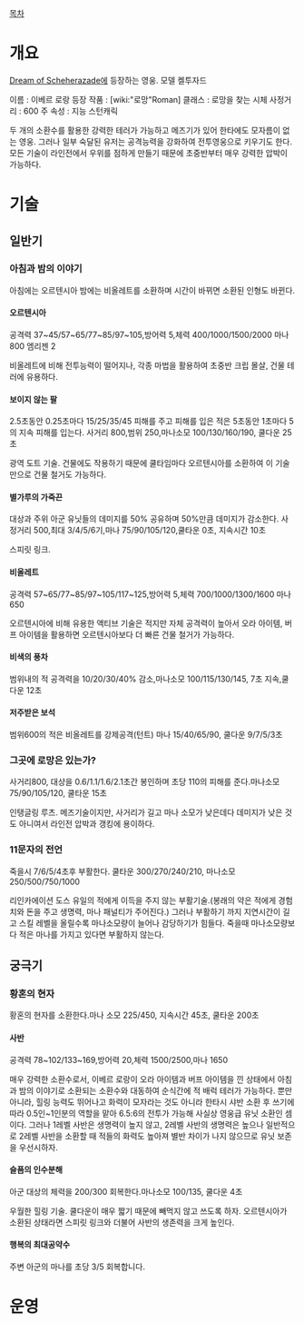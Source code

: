 [[목차]]
= 개요 =

[[Dream of Scheherazade]]에 등장하는 영웅. 모델 켈투자드

이름 : 이베르 로랑
등장 작품 : [wiki:"로망"Roman]
클래스 : 로망을 찾는 시체
사정거리 : 600
주 속성 : 지능
스턴캐릭 

두 개의 소환수를 활용한 강력한 테러가 가능하고 메즈기가 있어 한타에도 모자름이 없는 영웅. 그러나 일부 숙달된 유저는 공격능력을 강화하여 전투영웅으로 키우기도 한다. 모든 기술이 라인전에서 우위를 점하게 만들기 때문에 초중반부터 매우 강력한 압박이 가능하다.
= 기술 =
== 일반기 ==
=== 아침과 밤의 이야기 ===
아침에는 오르텐시아 밤에는 비올레트를 소환하며 시간이 바뀌면 소환된 인형도 바뀐다.

==== 오르텐시아  ====
공격력 37~45/57~65/77~85/97~105,방어력 5,체력 400/1000/1500/2000 마나 800 엠리젠 2

비올레트에 비해 전투능력이 떨어지나, 각종 마법을 활용하여 초중반 크립 몰살, 건물 테러에 유용하다.
==== 보이지 않는 팔 ====
2.5초동안 0.25초마다 15/25/35/45 피해를 주고 피해를 입은 적은 5초동안 1초마다 5의 지속 피해를 입는다. 사거리 800,범위 250,마나소모  100/130/160/190, 쿨다운 25초

광역 도트 기술. 건물에도 작용하기 때문에 쿨타임마다 오르텐시아를 소환하여 이 기술만으로 건물 철거도 가능하다.
==== 별가루의 가죽끈 ====
대상과 주위 아군 유닛들의 데미지를 50% 공유하며 50%만큼 데미지가 감소한다. 사정거리 500,최대 3/4/5/6기,마나 75/90/105/120,쿨타운 0초, 지속시간 10초

스피릿 링크. 
==== 비올레트 ====
공격력 57~65/77~85/97~105/117~125,방어력 5,체력 700/1000/1300/1600 마나 650

오르텐시아에 비해 유용한 액티브 기술은 적지만 자체 공격력이 높아서 오라 아이템, 버프 아이템을 활용하면 오르텐시아보다 더 빠른 건물 철거가 가능하다.
==== 비색의 풍차 ====
범위내의 적 공격력을 10/20/30/40% 감소,마나소모 100/115/130/145, 7초 지속,쿨다운 12초
==== 저주받은 보석 ====
범위600의 적은 비올레트를 강제공격(턴트) 마나 15/40/65/90, 쿨다운 9/7/5/3초
=== 그곳에 로망은 있는가? ===
사거리800, 대상을 0.6/1.1/1.6/2.1초간 봉인하며 초당 110의 피해를 준다.마나소모 75/90/105/120, 쿨타운 15초

인탱글링 루츠.
메즈기술이지만, 사거리가 길고 마나 소모가 낮은데다 데미지가 낮은 것도 아니여서 라인전 압박과 갱킹에 용이하다.
=== 11문자의 전언 ===
죽을시 7/6/5/4초후 부활한다. 쿨타운 300/270/240/210, 마나소모 250/500/750/1000

리인카에이션
도스 유일의 적에게 이득을 주지 않는 부활기술.(봉래의 약은 적에게 경험치와 돈을 주고 생명력, 마나 패널티가 주어진다.) 그러나 부활하기 까지 지연시간이 길고 스킬 레벨을 올릴수록 마나소모량이 늘어나 감당하기가 힘들다. 죽을때 마나소모량보다 적은 마나를 가지고 있다면 부활하지 않는다.
== 궁극기 ==
=== 황혼의 현자 ===
황혼의 현자를 소환한다.마나 소모 225/450, 지속시간 45초, 쿨타운 200초
==== 사반 ====
공격력 78~102/133~169,방어력 20,체력 1500/2500,마나 1650

매우 강력한 소환수로서, 이베르 로랑이 오라 아이템과 버프 아이템을 낀 상태에서 아침과 밤의 이야기로 소환되는 소환수와 대동하여 순식간에 적 배럭 테러가 가능하다. 뿐만 아니라, 힐링 능력도 뛰어나고 화력이 모자라는 것도 아니라 한타시 샤반 소환 후 쓰기에 따라 0.5인~1인분의 역할을 맡아 6.5:6의 전투가 가능해 사실상 영웅급 유닛 소환인 셈이다. 그러나 1레벨 사반은 생명력이 높지 않고, 2레벨 사반의 생명력은 높으나 일반적으로 2레벨 사반을 소환할 때 적들의 화력도 높아져 별반 차이가 나지 않으므로 유닛 보존을 우선시하자. 
==== 슬픔의 인수분해 ====
아군 대상의 체력을 200/300 회복한다.마나소모 100/135, 쿨다운 4초

우월한 힐링 기술. 쿨다운이 매우 짧기 때문에 빼먹지 않고 쓰도록 하자. 오르텐시아가 소환된 상태라면 스피릿 링크와 더불어 사반의 생존력을 크게 높인다.
==== 행복의 최대공약수 ====
주변 아군의 마나를 초당 3/5 회복합니다.

= 운영 =
